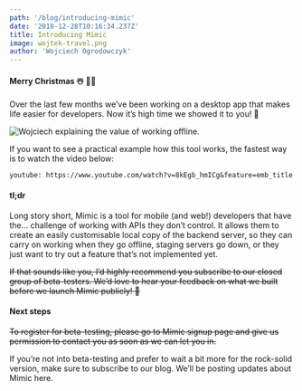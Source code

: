 ```yaml
---
path: '/blog/introducing-mimic'
date: '2018-12-28T10:16:34.237Z'
title: Introducing Mimic
image: wojtek-travel.png
author: 'Wojciech Ogrodowczyk'
---
```


#### Merry Christmas ☃️ 🎄🍴

Over the last few months we’ve been working on a desktop app that makes life easier for developers. Now it’s high time we showed it to you! 🚀

![Wojciech explaining the value of working offline.](wojtek-travel.png)

If you want to see a practical example how this tool works, the fastest way is to watch the video below:

`youtube: https://www.youtube.com/watch?v=8kEgb_hmICg&feature=emb_title`

#### tl;dr

Long story short, Mimic is a tool for mobile (and web!) developers that have the… challenge of working with APIs they don’t control. It allows them to create an easily customisable local copy of the backend server, so they can carry on working when they go offline, staging servers go down, or they just want to try out a feature that’s not implemented yet.

<s>If that sounds like you, I’d highly recommend you subscribe to our closed group of beta-testers. We’d love to hear your feedback on what we built before we launch Mimic publicly! 📣</s>

#### Next steps

<s>To register for beta-testing, please go to Mimic signup page and give us permission to contact you as soon as we can let you in.</s>

If you’re not into beta-testing and prefer to wait a bit more for the rock-solid version, make sure to subscribe to our blog. We’ll be posting updates about Mimic here.
